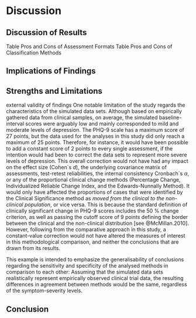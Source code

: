 
# Discussion





## Discussion of Results





Table Pros and Cons of Assessment Formats
Table Pros and Cons of Classification Methods


## Implications of Findings


<!--
Potential uses of all the investigated methods include:
- reporting effect sizes and cutoff scores in clinical outcome research, enabling the inclusion in meta-analyses
- potential application in algorithms for EMA apps for monitoring and analysing reliable symptom changes (e.g., for early detection of manic phases from high variability) -> red flags
- routine outcome monitoring, feedback and evaluation tool for treatment
- to put in perspective individual symptom changes with internal and external factors (e.g., sleep, medication, job issues): endless statistical possibilities (e.g. explained variance through inclusion of measured variables)
- easy visualization of symptom changes for patients and practitioners
- [@Bauer.2004b]: clinical significance important for:
* dose-response research
* outcome-management systems (as a marker for remission/deterioration)
* calculating relative improvement for comparison of new treatments with TAU
-->


## Strengths and Limitations




external validity of findings
\par
One notable limitation of the study regards the characteristics of the simulated data sets. Although based on empirically gathered data from clinical samples, on average, the simulated baseline-interval scores were arguably low and mainly corresponded to mild and moderate levels of depression. The PHQ-9 scale has a maximum score of 27 points, but the data used for the analyses in this study did only reach a maximum of 25 points. Therefore, for instance, it would have been possible to add a constant score of 2 points to every single assessment, if the intention would had been to correct the data sets to represent more severe levels of depression. This overall correction would not have had any impact on the effect size (Cohen´s _d_), the underlying covariance matrix of assessments, test-retest reliabilities, the internal consistency Cronbach´s $\alpha$, or any of the proportional clinical change methods (Percentage Change, Individualized Reliable Change Index, and the Edwards-Nunnally Method). It would only have affected the proportions of cases that were identified by the Clinical Significance method as _moved from the clinical to the non-clinical population_, or vice versa. This is because the standard definition of clinically significant change in PHQ-9 scores includes the 50 % change criterion, as well as passing the cutoff score of 9 points defining the border between the clinical and the non-clinical distribution [see @McMillan.2010]. However, following from the comparative approach in this study, a constant-value correction would not have altered the measures of interest in this methodological comparison, and neither the conclusions that are drawn from its results. \par
This example is intended to emphasize the generalisability of conclusions regarding the sensitivity and specificity of the analysed methods in comparison to each other: Assuming that the simulated data sets realistically represent empirically observed clinical trial data, the resulting differences in agreement between methods would be the same, regardless of the symptom-severity levels.




## Conclusion




